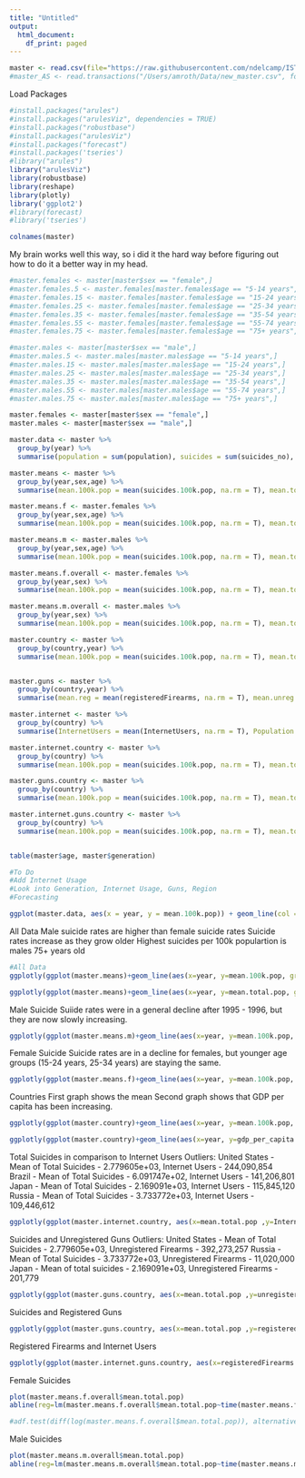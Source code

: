 ```yaml
---
title: "Untitled"
output:
  html_document:
    df_print: paged
---
```


```r
master <- read.csv(file="https://raw.githubusercontent.com/ndelcamp/IST_718_Project/master/new_master.csv", sep = ',',header = TRUE)
#master_AS <- read.transactions("/Users/amroth/Data/new_master.csv", format = "basket",sep="," )
```

Load Packages
```r
#install.packages("arules")
#install.packages("arulesViz", dependencies = TRUE)
#install.packages("robustbase")
#install.packages("arulesViz")
#install.packages("forecast")
#install.packages('tseries')
#library("arules")
library("arulesViz")
library(robustbase)
library(reshape)
library(plotly)
library('ggplot2')
#library(forecast)
#library('tseries')
```

```r
colnames(master)
```


My brain works well this way, so i did it the hard way before figuring out how to do it a better way in my head.
```r

#master.females <- master[master$sex == "female",]
#master.females.5 <- master.females[master.females$age == "5-14 years",]
#master.females.15 <- master.females[master.females$age == "15-24 years",]
#master.females.25 <- master.females[master.females$age == "25-34 years",]
#master.females.35 <- master.females[master.females$age == "35-54 years",]
#master.females.55 <- master.females[master.females$age == "55-74 years",]
#master.females.75 <- master.females[master.females$age == "75+ years",]

#master.males <- master[master$sex == "male",]
#master.males.5 <- master.males[master.males$age == "5-14 years",]
#master.males.15 <- master.males[master.males$age == "15-24 years",]
#master.males.25 <- master.males[master.males$age == "25-34 years",]
#master.males.35 <- master.males[master.males$age == "35-54 years",]
#master.males.55 <- master.males[master.males$age == "55-74 years",]
#master.males.75 <- master.males[master.males$age == "75+ years",]
```


```r

master.females <- master[master$sex == "female",]
master.males <- master[master$sex == "male",]

master.data <- master %>%
  group_by(year) %>%
  summarise(population = sum(population), suicides = sum(suicides_no), mean.100k.pop = mean(suicides.100k.pop, na.rm = T)) 

master.means <- master %>%
  group_by(year,sex,age) %>%
  summarise(mean.100k.pop = mean(suicides.100k.pop, na.rm = T), mean.total.pop = mean(suicides_no, na.rm = T) )

master.means.f <- master.females %>%
  group_by(year,sex,age) %>%
  summarise(mean.100k.pop = mean(suicides.100k.pop, na.rm = T), mean.total.pop = mean(suicides_no, na.rm = T) )

master.means.m <- master.males %>%
  group_by(year,sex,age) %>%
  summarise(mean.100k.pop = mean(suicides.100k.pop, na.rm = T), mean.total.pop = mean(suicides_no, na.rm = T) )

master.means.f.overall <- master.females %>%
  group_by(year,sex) %>%
  summarise(mean.100k.pop = mean(suicides.100k.pop, na.rm = T), mean.total.pop = mean(suicides_no, na.rm = T) )

master.means.m.overall <- master.males %>%
  group_by(year,sex) %>%
  summarise(mean.100k.pop = mean(suicides.100k.pop, na.rm = T), mean.total.pop = mean(suicides_no, na.rm = T) )

master.country <- master %>%
  group_by(country,year) %>%
  summarise(mean.100k.pop = mean(suicides.100k.pop, na.rm = T), mean.total.pop = mean(suicides_no, na.rm = T), gdp_per_capita.... = mean(gdp_per_capita...., na.rm = T), mean.population = mean(population, na.rm = T) )


master.guns <- master %>%
  group_by(country,year) %>%
  summarise(mean.reg = mean(registeredFirearms, na.rm = T), mean.unreg = mean(unregisteredFirearms, na.rm = T) )

master.internet <- master %>%
  group_by(country) %>%
  summarise(InternetUsers = mean(InternetUsers, na.rm = T), Population = mean(Population, na.rm = T) )

master.internet.country <- master %>%
  group_by(country) %>%
  summarise(mean.100k.pop = mean(suicides.100k.pop, na.rm = T), mean.total.pop = mean(suicides_no, na.rm = T), gdp_per_capita.... = mean(gdp_per_capita...., na.rm = T), InternetUsers = mean(InternetUsers, na.rm = T), Population = mean(Population, na.rm = T) )

master.guns.country <- master %>%
  group_by(country) %>%
  summarise(mean.100k.pop = mean(suicides.100k.pop, na.rm = T), mean.total.pop = mean(suicides_no, na.rm = T), gdp_per_capita.... = mean(gdp_per_capita...., na.rm = T), registeredFirearms = mean(registeredFirearms, na.rm = T), unregisteredFirearms = mean(unregisteredFirearms, na.rm = T) )

master.internet.guns.country <- master %>%
  group_by(country) %>%
  summarise(mean.100k.pop = mean(suicides.100k.pop, na.rm = T), mean.total.pop = mean(suicides_no, na.rm = T), gdp_per_capita.... = mean(gdp_per_capita...., na.rm = T), registeredFirearms = mean(registeredFirearms, na.rm = T), unregisteredFirearms = mean(unregisteredFirearms, na.rm = T), InternetUsers = mean(InternetUsers, na.rm = T), Population = mean(Population, na.rm = T) )


table(master$age, master$generation)

#To Do
#Add Internet Usage
#Look into Generation, Internet Usage, Guns, Region
#Forecasting
```


```r
ggplot(master.data, aes(x = year, y = mean.100k.pop)) + geom_line(col = "deepskyblue3", size = 1) + geom_point(col = "deepskyblue3", size = 2) 

```


All Data
Male suicide rates are higher than female suicide rates
Suicide rates increase as they grow older
Highest suicides per 100k populartion is males 75+ years old
```r
#All Data
ggplotly(ggplot(master.means)+geom_line(aes(x=year, y=mean.100k.pop, group=age, color=age, linetype = sex)) + xlab("Years") + ylab("Suicides per 100k population") + ggtitle("Suicides per 100k population by gender and age range"))

ggplotly(ggplot(master.means)+geom_line(aes(x=year, y=mean.total.pop, group=age, color=sex))+ xlab("Years") + ylab("Suicides by total population") + ggtitle("Suicides by total population by gender and age range"))
```

Male Suicide
Suiide rates were in a general decline after 1995 - 1996, but they are now slowly increasing.
```r
ggplotly(ggplot(master.means.m)+geom_line(aes(x=year, y=mean.100k.pop, group=age, color=age))+ xlab("Years") + ylab("Suicides per 100k population") + ggtitle(" Male Suicides per 100k population by age range"))
```

Female Suicide
Suicide rates are in a decline for females, but younger age groups (15-24 years, 25-34 years) are staying the same.
```r
ggplotly(ggplot(master.means.f)+geom_line(aes(x=year, y=mean.100k.pop, group=age, color=age))+ xlab("Years") + ylab("Suicides per 100k population") + ggtitle(" Female Suicides per 100k population by age range"))
```

Countries
First graph shows the mean 
Second graph shows that GDP per capita has been increasing.
```r
ggplotly(ggplot(master.country)+geom_line(aes(x=year, y=mean.100k.pop, color=country))+ xlab("Years") + ylab("Suicides per 100k population") + ggtitle("Sucides per 100k population per country, year by year"))

ggplotly(ggplot(master.country)+geom_line(aes(x=year, y=gdp_per_capita...., color=country))+ xlab("Years") + ylab("Suicides per 100k population") + ggtitle("GDP per capita per country, year by year"))

```

Total Suicides in comparison to Internet Users
Outliers: 
United States - Mean of Total Suicides - 2.779605e+03, Internet Users - 244,090,854
Brazil - Mean of Total Suicides - 6.091747e+02, Internet Users - 141,206,801
Japan - Mean of Total Suicides - 2.169091e+03, Internet Users - 115,845,120
Russia - Mean of Total Suicides - 3.733772e+03, Internet Users - 109,446,612
```r
ggplotly(ggplot(master.internet.country, aes(x=mean.total.pop ,y=InternetUsers))+ geom_point(size=3) + geom_smooth(method=lm))

```

Suicides and Unregistered Guns
Outliers:
United States - Mean of Total Suicides - 2.779605e+03, Unregistered Firearms - 392,273,257
Russia - Mean of Total Suicides - 3.733772e+03, Unregistered Firearms - 11,020,000
Japan - Mean of total suicides - 2.169091e+03, Unregistered Firearms - 201,779
```r
ggplotly(ggplot(master.guns.country, aes(x=mean.total.pop ,y=unregisteredFirearms))+ geom_point(size=3)+ geom_smooth(method=lm))
```

Suicides and Registered Guns

```r
ggplotly(ggplot(master.guns.country, aes(x=mean.total.pop ,y=registeredFirearms, color=country))+ geom_point(size=3) + geom_smooth(method=lm))

```

Registered Firearms and Internet Users
```r
ggplotly(ggplot(master.internet.guns.country, aes(x=registeredFirearms ,y=InternetUsers, color=country))+ geom_point(size=3))

```


Female Suicides
```r
plot(master.means.f.overall$mean.total.pop)
abline(reg=lm(master.means.f.overall$mean.total.pop~time(master.means.f.overall$mean.total.pop)))

#adf.test(diff(log(master.means.f.overall$mean.total.pop)), alternative="stationary", k=0)

```


Male Suicides
```r
plot(master.means.m.overall$mean.total.pop)
abline(reg=lm(master.means.m.overall$mean.total.pop~time(master.means.m.overall$mean.total.pop)))
```

